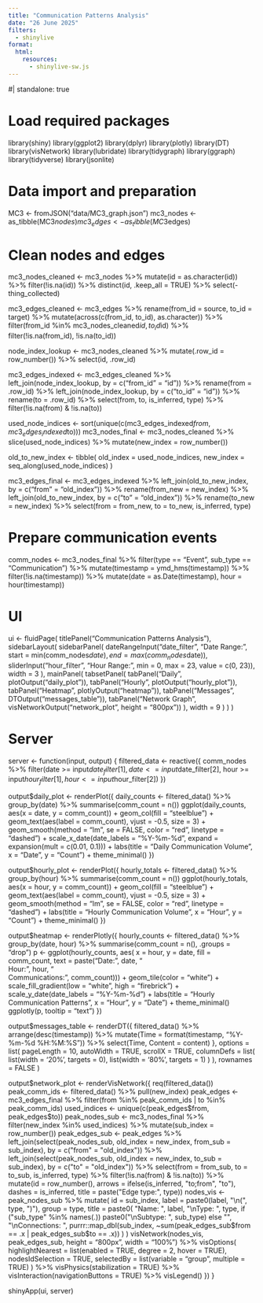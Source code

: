 ```yaml
---
title: "Communication Patterns Analysis"
date: "26 June 2025"
filters:
  - shinylive
format: 
  html:
    resources:
      - shinylive-sw.js
---
```


      
#| standalone: true

# Load required packages
library(shiny)
library(ggplot2)
library(dplyr)
library(plotly)
library(DT)
library(visNetwork)
library(lubridate)
library(tidygraph)
library(ggraph)
library(tidyverse)
library(jsonlite)

# Data import and preparation
MC3 <- fromJSON("data/MC3_graph.json")
mc3_nodes <- as_tibble(MC3$nodes)
mc3_edges <- as_tibble(MC3$edges)

# Clean nodes and edges
mc3_nodes_cleaned <- mc3_nodes %>%
  mutate(id = as.character(id)) %>%
  filter(!is.na(id)) %>%
  distinct(id, .keep_all = TRUE) %>%
  select(-thing_collected)

mc3_edges_cleaned <- mc3_edges %>%
  rename(from_id = source, to_id = target) %>%
  mutate(across(c(from_id, to_id), as.character)) %>%
  filter(from_id %in% mc3_nodes_cleaned$id, to_id %in% mc3_nodes_cleaned$id) %>%
  filter(!is.na(from_id), !is.na(to_id))

node_index_lookup <- mc3_nodes_cleaned %>%
  mutate(.row_id = row_number()) %>%
  select(id, .row_id)

mc3_edges_indexed <- mc3_edges_cleaned %>%
  left_join(node_index_lookup, by = c("from_id" = "id")) %>%
  rename(from = .row_id) %>%
  left_join(node_index_lookup, by = c("to_id" = "id")) %>%
  rename(to = .row_id) %>%
  select(from, to, is_inferred, type) %>%
  filter(!is.na(from) & !is.na(to))

used_node_indices <- sort(unique(c(mc3_edges_indexed$from, mc3_edges_indexed$to)))
mc3_nodes_final <- mc3_nodes_cleaned %>%
  slice(used_node_indices) %>%
  mutate(new_index = row_number())

old_to_new_index <- tibble(
  old_index = used_node_indices,
  new_index = seq_along(used_node_indices)
)

mc3_edges_final <- mc3_edges_indexed %>%
  left_join(old_to_new_index, by = c("from" = "old_index")) %>%
  rename(from_new = new_index) %>%
  left_join(old_to_new_index, by = c("to" = "old_index")) %>%
  rename(to_new = new_index) %>%
  select(from = from_new, to = to_new, is_inferred, type)

# Prepare communication events
comm_nodes <- mc3_nodes_final %>%
  filter(type == "Event", sub_type == "Communication") %>%
  mutate(timestamp = ymd_hms(timestamp)) %>%
  filter(!is.na(timestamp)) %>%
  mutate(date = as.Date(timestamp), hour = hour(timestamp))

# UI
ui <- fluidPage(
  titlePanel("Communication Patterns Analysis"),
  sidebarLayout(
    sidebarPanel(
      dateRangeInput("date_filter", "Date Range:",
        start = min(comm_nodes$date), end = max(comm_nodes$date)),
      sliderInput("hour_filter", "Hour Range:", min = 0, max = 23, value = c(0, 23)),
      width = 3
    ),
    mainPanel(
      tabsetPanel(
        tabPanel("Daily", plotOutput("daily_plot")),
        tabPanel("Hourly", plotOutput("hourly_plot")),
        tabPanel("Heatmap", plotlyOutput("heatmap")),
        tabPanel("Messages", DTOutput("messages_table")),
        tabPanel("Network Graph", visNetworkOutput("network_plot", height = "800px"))
      ),
      width = 9
    )
  )
)

# Server
server <- function(input, output) {
  filtered_data <- reactive({
    comm_nodes %>%
      filter(date >= input$date_filter[1],
             date <= input$date_filter[2],
             hour >= input$hour_filter[1],
             hour <= input$hour_filter[2])
  })

  output$daily_plot <- renderPlot({
    daily_counts <- filtered_data() %>%
      group_by(date) %>%
      summarise(comm_count = n())
    ggplot(daily_counts, aes(x = date, y = comm_count)) +
      geom_col(fill = "steelblue") +
      geom_text(aes(label = comm_count), vjust = -0.5, size = 3) +
      geom_smooth(method = "lm", se = FALSE, color = "red", linetype = "dashed") +
      scale_x_date(date_labels = "%Y-%m-%d", expand = expansion(mult = c(0.01, 0.1))) +
      labs(title = "Daily Communication Volume", x = "Date", y = "Count") +
      theme_minimal()
  })

  output$hourly_plot <- renderPlot({
    hourly_totals <- filtered_data() %>%
      group_by(hour) %>%
      summarise(comm_count = n())
    ggplot(hourly_totals, aes(x = hour, y = comm_count)) +
      geom_col(fill = "steelblue") +
      geom_text(aes(label = comm_count), vjust = -0.5, size = 3) +
      geom_smooth(method = "lm", se = FALSE, color = "red", linetype = "dashed") +
      labs(title = "Hourly Communication Volume", x = "Hour", y = "Count") +
      theme_minimal()
  })

  output$heatmap <- renderPlotly({
    hourly_counts <- filtered_data() %>%
      group_by(date, hour) %>%
      summarise(comm_count = n(), .groups = "drop")
    p <- ggplot(hourly_counts, aes(
      x = hour, y = date, fill = comm_count,
      text = paste("Date:", date,
                   "<br>Hour:", hour,
                   "<br>Communications:", comm_count))) +
      geom_tile(color = "white") +
      scale_fill_gradient(low = "white", high = "firebrick") +
      scale_y_date(date_labels = "%Y-%m-%d") +
      labs(title = "Hourly Communication Patterns", x = "Hour", y = "Date") +
      theme_minimal()
    ggplotly(p, tooltip = "text")
  })

  output$messages_table <- renderDT({
    filtered_data() %>%
      arrange(desc(timestamp)) %>%
      mutate(Time = format(timestamp, "%Y-%m-%d %H:%M:%S")) %>%
      select(Time, Content = content)
  }, options = list(
      pageLength = 10,
      autoWidth = TRUE,
      scrollX = TRUE,
      columnDefs = list(
        list(width = '20%', targets = 0),
        list(width = '80%', targets = 1)
      )
    ),
    rownames = FALSE
  )

  output$network_plot <- renderVisNetwork({
    req(filtered_data())
    peak_comm_ids <- filtered_data() %>% pull(new_index)
    peak_edges <- mc3_edges_final %>%
      filter(from %in% peak_comm_ids | to %in% peak_comm_ids)
    used_indices <- unique(c(peak_edges$from, peak_edges$to))
    peak_nodes_sub <- mc3_nodes_final %>%
      filter(new_index %in% used_indices) %>%
      mutate(sub_index = row_number())
    peak_edges_sub <- peak_edges %>%
      left_join(select(peak_nodes_sub, old_index = new_index, from_sub = sub_index),
                by = c("from" = "old_index")) %>%
      left_join(select(peak_nodes_sub, old_index = new_index, to_sub = sub_index),
                by = c("to" = "old_index")) %>%
      select(from = from_sub, to = to_sub, is_inferred, type) %>%
      filter(!is.na(from) & !is.na(to)) %>%
      mutate(id = row_number(),
             arrows = ifelse(is_inferred, "to;from", "to"),
             dashes = is_inferred,
             title = paste("Edge type:", type))
    nodes_vis <- peak_nodes_sub %>%
      mutate(
        id = sub_index,
        label = paste0(label, "\n(", type, ")"),
        group = type,
        title = paste0(
          "Name: ", label, 
          "\nType: ", type,
          if ("sub_type" %in% names(.)) paste0("\nSubtype: ", sub_type) else "",
          "\nConnections: ", purrr::map_dbl(sub_index, ~sum(peak_edges_sub$from == .x | peak_edges_sub$to == .x))
        )
      )
    visNetwork(nodes_vis, peak_edges_sub, height = "800px", width = "100%") %>%
      visOptions(
        highlightNearest = list(enabled = TRUE, degree = 2, hover = TRUE),
        nodesIdSelection = TRUE,
        selectedBy = list(variable = "group", multiple = TRUE)
      ) %>%
      visPhysics(stabilization = TRUE) %>%
      visInteraction(navigationButtons = TRUE) %>%
      visLegend()
  })
}

shinyApp(ui, server)


